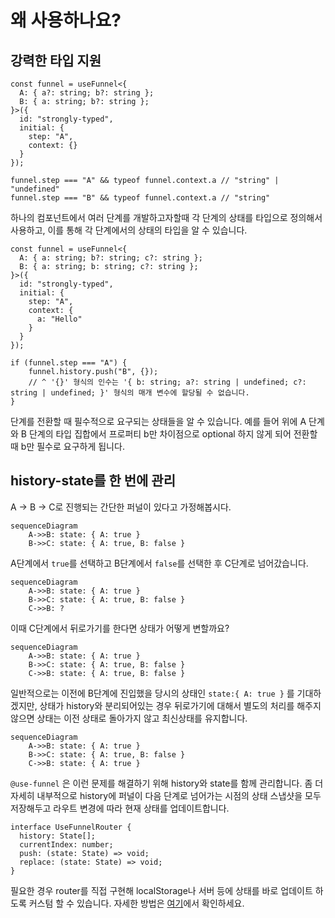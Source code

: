 # 왜 사용하나요?

## 강력한 타입 지원

```tsx /funnel/
const funnel = useFunnel<{
  A: { a?: string; b?: string };
  B: { a: string; b?: string };
}>({
  id: "strongly-typed",
  initial: {
    step: "A",
    context: {}
  }
});

funnel.step === "A" && typeof funnel.context.a // "string" | "undefined"
funnel.step === "B" && typeof funnel.context.a // "string"
```

하나의 컴포넌트에서 여러 단계를 개발하고자할때 각 단계의 상태를 타입으로 정의해서 사용하고, 이를 통해 각 단계에서의 상태의 타입을 알 수 있습니다.

```tsx /funnel/
const funnel = useFunnel<{
  A: { a: string; b?: string; c?: string };
  B: { a: string; b: string; c?: string };
}>({
  id: "strongly-typed",
  initial: {
    step: "A",
    context: {
      a: "Hello"
    }
  }
});

if (funnel.step === "A") {
	funnel.history.push("B", {});
	// ^ '{}' 형식의 인수는 '{ b: string; a?: string | undefined; c?: string | undefined; }' 형식의 매개 변수에 할당될 수 없습니다.
}
```

단계를 전환할 때 필수적으로 요구되는 상태들을 알 수 있습니다. 예를 들어 위에 A 단계와 B 단계의 타입 집합에서 프로퍼티 b만 차이점으로 optional 하지 않게 되어 전환할 때 b만 필수로 요구하게 됩니다.

## history-state를 한 번에 관리

A → B → C로 진행되는 간단한 퍼널이 있다고 가정해봅시다. 

```mermaid
sequenceDiagram
    A->>B: state: { A: true }
    B->>C: state: { A: true, B: false }
```

A단계에서 `true`를 선택하고 B단계에서 `false`를 선택한 후 C단계로 넘어갔습니다.

```mermaid
sequenceDiagram
    A->>B: state: { A: true }
    B->>C: state: { A: true, B: false }
    C->>B: ?
```

이때 C단계에서 뒤로가기를 한다면 상태가 어떻게 변할까요?

```mermaid
sequenceDiagram
    A->>B: state: { A: true }
    B->>C: state: { A: true, B: false }
    C->>B: state: { A: true, B: false }
```

일반적으로는 이전에 B단계에 진입했을 당시의 상태인 `state:{ A: true }` 를 기대하겠지만, 상태가 history와 분리되어있는 경우 뒤로가기에 대해서 별도의 처리를 해주지 않으면 상태는 이전 상태로 돌아가지 않고 최신상태를 유지합니다.

```mermaid
sequenceDiagram
    A->>B: state: { A: true }
    B->>C: state: { A: true, B: false }
    C->>B: state: { A: true }
```

`@use-funnel` 은 이런 문제를 해결하기 위해 history와 state를 함께 관리합니다. 좀 더 자세히 내부적으로 history에 퍼널이 다음 단계로 넘어가는 시점의 상태 스냅샷을 모두 저장해두고 라우트 변경에 따라 현재 상태를 업데이트합니다. 

```tsx
interface UseFunnelRouter {
  history: State[];
  currentIndex: number;
  push: (state: State) => void;
  replace: (state: State) => void;
}
```

필요한 경우 router를 직접 구현해 localStorage나 서버 등에 상태를 바로 업데이트 하도록 커스텀 할 수 있습니다. 자세한 방법은 [여기](https://www.notion.so/WIP-use-funnel-8b684b0891fe4cee98358a7abe8a7ed1?pvs=21)에서 확인하세요.
